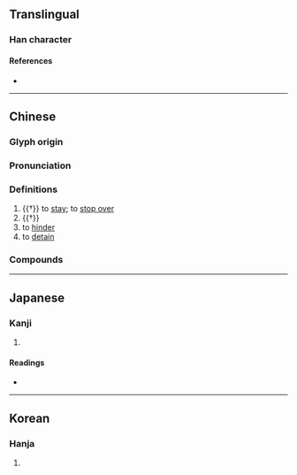 {{character info}}
==Translingual==

===Han character===
{{Han char|rn=9|rad=人|as=11|sn=13|four=22291|canj=OBOF|ids=⿰亻祭}}

====References====
* {{Han ref|kx=0115.050|dkj=01033|dj=0245.030|hdz=10214.010|uh=50BA|ud=20666|bh=DCBF|bd=56511}}

----

==Chinese==
{{zh-forms}}

===Glyph origin===
{{Han etym}}

===Pronunciation===
{{zh-pron
|m=chì
|c=cai3
|mc=y
|oc=y
|cat=v
}}

===Definitions===
{{zh-hanzi}}

# {{†}} to [[stay]]; to [[stop over]]
# {{†}} {{zh-alt-form|際|to connect to; to reach}}
# to [[hinder]]
# to [[detain]]

===Compounds===
{{zh-der|侘傺|欿傺}}

----

==Japanese==

===Kanji===
{{ja-kanji|grade=|rs=人11}}

# {{rfdef|ja|sort=人11}}

====Readings====
* {{ja-readings|on=てい, たい|kun=と-まる, とど-まる}}

----

==Korean==

===Hanja===
{{ko-hanja|hangeul=제|rv=je|mr=che}}

# {{rfdef|ko|sort=人11}}